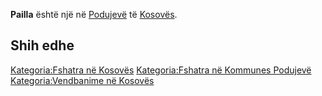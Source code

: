 {{Fshat në 
 | Emri                = Pailla
 | EmriAlt                = 
 | NAME_SHORT_FORM=      
 | NAME_GENERIC=      
 | NAME_SORT_NAME_RO=      PAILLA
 | FULL_NAME_RO = Pailla
 | FULL_NAME_ND_RO=Pailla
 | SORT_NAME_RG=PAILLA
 | FULL_NAME_RG=Pailla
 | FULL_NAME_ND_RG=Pailla
 | SRP_NAME_SHORT_FORM=      
 | SRP_NAME_GENERIC=      
 | SRP_NAME_SORT_NAME_RO=      
 | SRP_FULL_NAME_RO = 
 | SRP_FULL_NAME_ND_RO=
 | SRP_SORT_NAME_RG=
 | SRP_FULL_NAME_RG=
 | SRP_FULL_NAME_ND_RG=
 | Emri (Rasa dhanore) = 
 | Figura              = 
 | Shteti              = Kosovo
 | Komuna              = Podujevë
 | Kodi postar         = 
 | Sipërfaqja          = 

 | Popullsia           = 

 | Regj. i popullsisë  = 
 | Dend. e popullsisë  = 
 | Faqja zyrtare       = 
 <!--- Koordinatat ----> 
 | Gjerësia            = 43.031667
 | Gjatësia            = 21.112778
 | Lartësia            = 
}}
'''Pailla''' është një [[]] në [[Podujevë]] të [[Kosovës]].

<!-- == Gjeografia == -->
<!-- == Historia == -->
<!-- == Demografia == -->
== Shih edhe ==
{{Komuna Podujevë}}
{{Kosovo-Administrata-Cung}}

[[Kategoria:Fshatra në Kosovës]]
[[Kategoria:Fshatra në Kommunes Podujevë]]
[[Kategoria:Vendbanime në Kosovës]]